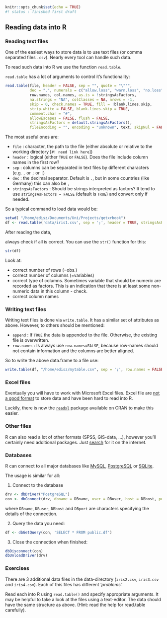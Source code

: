 ```r
knitr::opts_chunk$set(echo = TRUE)
#! status : finished first draft
```



## Reading data into R


### Reading text files

One of the easiest ways to store data is to use text files (or comma separated files `.csv`). 
Nearly every tool can handle such data.

To read such data into R we use the function `read.table`.

`read.table` has a lot of arguments to control it's functionality:

```r

read.table(file, header = FALSE, sep = "", quote = "\"'",
           dec = ".", numerals = c("allow.loss", "warn.loss", "no.loss"),
           row.names, col.names, as.is = !stringsAsFactors,
           na.strings = "NA", colClasses = NA, nrows = -1,
           skip = 0, check.names = TRUE, fill = !blank.lines.skip,
           strip.white = FALSE, blank.lines.skip = TRUE,
           comment.char = "#",
           allowEscapes = FALSE, flush = FALSE,
           stringsAsFactors = default.stringsAsFactors(),
           fileEncoding = "", encoding = "unknown", text, skipNul = FALSE)
```



The most useful ones are:

* `file` : character, the path to the file (either absolute or relative to the working directory [`#! need link here`])
* `header` : logical (either `TRUE` or `FALSE`). Does the file include column names in the first row?
* `sep` : columns can be separated in text files by different characters (e.g. `,` or `;` or `|`)
* `dec` : the decimal separator. Default is `.`, but in some countries (like Germany) this can also be `,`
* `stringsAsFactors` : Should be strings interpreted as factors? It tend to use `stringsAsFactors = FALSE` (default is `TRUE`) and convert only if needed.

So a typical command to load data would be:

```r
setwd( "/home/edisz/Documents/Uni/Projects/qetxrbook")
df <- read.table('data/iris1.csv', sep = ';', header = TRUE, stringsAsFactors = FALSE)
```

After reading the data,

always check if all is correct.
You can use the `str()` function for this:

```r
str(df)
```

Look at:

* correct number of rows (=obs.)
* correct number of columns (=variables)
* correct type of columns. Sometimes variable that should be numeric are recorded as factors. This is an indication that there is at least some non-numeric data in this column - check.
* correct column names


### Writing text files

Writing text files is done via `write.table`. It has a similar set of attributes as above. 
However, to others should be mentioned:

* `append` : If `TRUE` the data is appended to the file. Otherwise, the existing file is overwritten.
* `row.names` : Is always use `row.names=FALSE`, because row-names should not contain information and the columns are better aligned.

So to write the above data.frame to a file use:

```r
write.table(df, "/home/edisz/mytable.csv", sep = ';', row.names = FALSE)
```



### Excel files

Eventually you will have to work with Microsoft Excel files.
Excel file are [not a good format](http://www.win-vector.com/blog/2012/12/please-stop-using-Excel-like-formats-to-exchange-data/) to store data and have been hard to read into R.

Luckily, there is now the [`readxl`](https://cran.r-project.org/web/packages/readxl/index.html) package available on CRAN to make this easier. 




### Other files

R can also read a lot of other formats (SPSS, GIS-data, ...), however you'll certainly need additional packages. Just [search](../rintro/help.html) for it on the internet.



### Databases

R can connect to all major databases like [MySQL](https://cran.r-project.org/web/packages/RMySQL/index.html), [PostgreSQL](https://cran.r-project.org/web/packages/RPostgreSQL/index.html) or [SQLite](https://cran.r-project.org/web/packages/RSQLite/index.html).

The usage is similar for all:

1. Connect to the database

```r
drv <- dbDriver("PostgreSQL")
con <- dbConnect(drv, dbname = DBname, user = DBuser, host = DBhost, port = DBport)
```

where `DBname`, `DBuser`, `DBhost` and `DBport` are characters specifying the details of the connection.

2. Query the data you need:

```r
df <- dbGetQuery(con, 'SELECT * FROM public.df')
```


3. Close the connection when finished:

```r
dbDisconnect(con)
dbUnloadDriver(drv)
```



### Exercises

There are 3 additional data files in the data-directory (`iris2.csv`, `iris3.csv` and `iris4.csv`). Each of this files has different '*problems*'.

Read each into R using `read.table()` and specify appropriate arguments. 
It may be helpful to take a look at the files using a text-editor. 
The data should have the same structure as above.
(Hint: read the help for read.table carefully).
